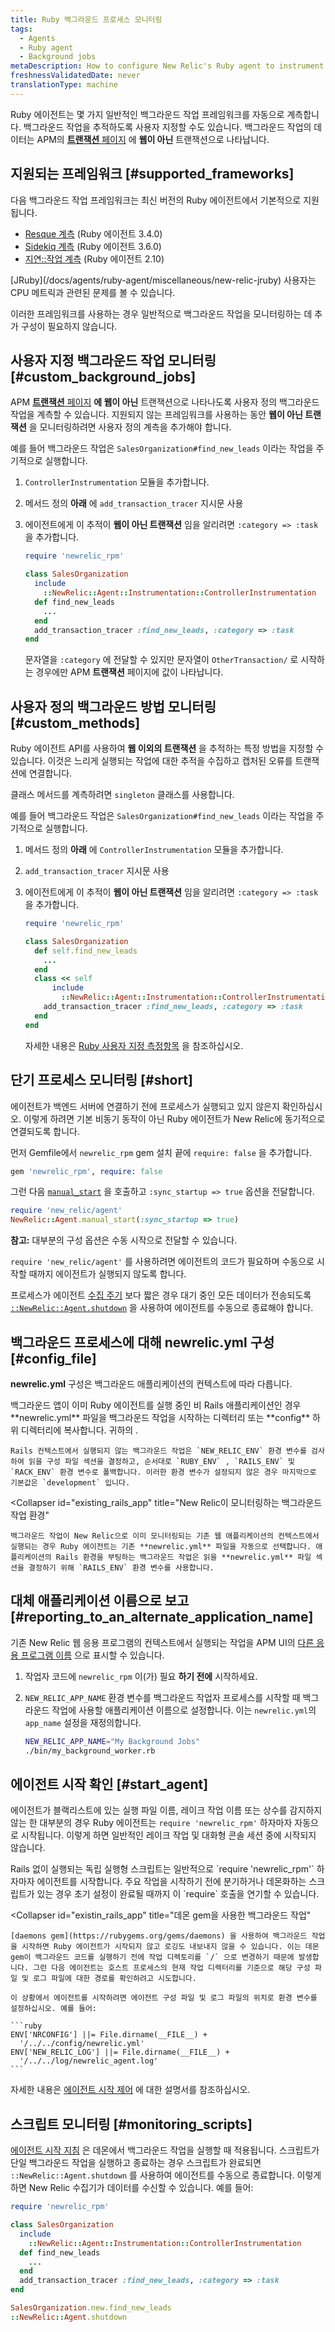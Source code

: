```yaml
---
title: Ruby 백그라운드 프로세스 모니터링
tags:
  - Agents
  - Ruby agent
  - Background jobs
metaDescription: How to configure New Relic's Ruby agent to instrument background jobs.
freshnessValidatedDate: never
translationType: machine
---
```


Ruby 에이전트는 몇 가지 일반적인 백그라운드 작업 프레임워크를 자동으로 계측합니다. 백그라운드 작업을 추적하도록 사용자 지정할 수도 있습니다. 백그라운드 작업의 데이터는 APM의 [**트랜잭션** 페이지](/docs/apm/applications-menu/monitoring/transactions-page) 에 **웹이 아닌** 트랜잭션으로 나타납니다.

## 지원되는 프레임워크 [#supported_frameworks]

다음 백그라운드 작업 프레임워크는 최신 버전의 Ruby 에이전트에서 기본적으로 지원됩니다.

* [Resque 계측](/docs/agents/ruby-agent/background-jobs/resque-instrumentation) (Ruby 에이전트 3.4.0)
* [Sidekiq 계측](/docs/agents/ruby-agent/background-jobs/sidekiq-instrumentation) (Ruby 에이전트 3.6.0)
* [지연::작업 계측](/docs/agents/ruby-agent/background-jobs/delayedjob) (Ruby 에이전트 2.10)

<Callout variant="important">
  [JRuby](/docs/agents/ruby-agent/miscellaneous/new-relic-jruby) 사용자는 CPU 메트릭과 관련된 문제를 볼 수 있습니다.
</Callout>

이러한 프레임워크를 사용하는 경우 일반적으로 백그라운드 작업을 모니터링하는 데 추가 구성이 필요하지 않습니다.

## 사용자 지정 백그라운드 작업 모니터링 [#custom_background_jobs]

APM [**트랜잭션** 페이지](/docs/apm/applications-menu/monitoring/transactions-page) **에 웹이 아닌** 트랜잭션으로 나타나도록 사용자 정의 백그라운드 작업을 계측할 수 있습니다. 지원되지 않는 프레임워크를 사용하는 동안 **웹이 아닌 트랜잭션** 을 모니터링하려면 사용자 정의 계측을 추가해야 합니다.

예를 들어 백그라운드 작업은 `SalesOrganization#find_new_leads` 이라는 작업을 주기적으로 실행합니다.

1. `ControllerInstrumentation` 모듈을 추가합니다.

2. 메서드 정의 **아래** 에 `add_transaction_tracer` 지시문 사용

3. 에이전트에게 이 추적이 **웹이 아닌 트랜잭션** 임을 알리려면 `:category => :task` 을 추가합니다.

   ```ruby
   require 'newrelic_rpm'

   class SalesOrganization
     include
       ::NewRelic::Agent::Instrumentation::ControllerInstrumentation
     def find_new_leads
       ...
     end
     add_transaction_tracer :find_new_leads, :category => :task
   end
   ```

   문자열을 `:category` 에 전달할 수 있지만 문자열이 `OtherTransaction/` 로 시작하는 경우에만 APM **트랜잭션** 페이지에 값이 나타납니다.

## 사용자 정의 백그라운드 방법 모니터링 [#custom_methods]

Ruby 에이전트 API를 사용하여 **웹 이외의 트랜잭션** 을 추적하는 특정 방법을 지정할 수 있습니다. 이것은 느리게 실행되는 작업에 대한 추적을 수집하고 캡처된 오류를 트랜잭션에 연결합니다.

클래스 메서드를 계측하려면 `singleton` 클래스를 사용합니다.

예를 들어 백그라운드 작업은 `SalesOrganization#find_new_leads` 이라는 작업을 주기적으로 실행합니다.

1. 메서드 정의 **아래** 에 `ControllerInstrumentation` 모듈을 추가합니다.

2. `add_transaction_tracer` 지시문 사용

3. 에이전트에게 이 추적이 **웹이 아닌 트랜잭션** 임을 알리려면 `:category => :task` 을 추가합니다.

   ```ruby
   require 'newrelic_rpm'

   class SalesOrganization
     def self.find_new_leads
       ...
     end
     class << self
         include
           ::NewRelic::Agent::Instrumentation::ControllerInstrumentation
       add_transaction_tracer :find_new_leads, :category => :task
     end
   end
   ```

   자세한 내용은 [Ruby 사용자 지정 측정항목](/docs/agents/ruby-agent/features/ruby-custom-metrics) 을 참조하십시오.

## 단기 프로세스 모니터링 [#short]

에이전트가 백엔드 서버에 연결하기 전에 프로세스가 실행되고 있지 않은지 확인하십시오. 이렇게 하려면 기본 비동기 동작이 아닌 Ruby 에이전트가 New Relic에 동기적으로 연결되도록 합니다.

먼저 Gemfile에서 `newrelic_rpm` gem 설치 끝에 `require: false` 을 추가합니다.

```ruby
gem 'newrelic_rpm', require: false
```

그런 다음 [`manual_start`](https://www.rubydoc.info/github/newrelic/newrelic-ruby-agent/NewRelic%2FAgent%3Amanual_start) 을 호출하고 `:sync_startup => true` 옵션을 전달합니다.

```ruby
require 'new_relic/agent'
NewRelic::Agent.manual_start(:sync_startup => true)
```

**참고:** 대부분의 구성 옵션은 수동 시작으로 전달할 수 있습니다.

`require 'new_relic/agent'` 를 사용하려면 에이전트의 코드가 필요하며 수동으로 시작할 때까지 에이전트가 실행되지 않도록 합니다.

프로세스가 에이전트 [수집 주기](/docs/using-new-relic/welcome-new-relic/get-started/glossary#harvest-cycle) 보다 짧은 경우 대기 중인 모든 데이터가 전송되도록 [`::NewRelic::Agent.shutdown`](https://www.rubydoc.info/github/newrelic/newrelic-ruby-agent/NewRelic/Agent:shutdown) 을 사용하여 에이전트를 수동으로 종료해야 합니다.

## 백그라운드 프로세스에 대해 newrelic.yml 구성 [#config_file]

**newrelic.yml** 구성은 백그라운드 애플리케이션의 컨텍스트에 따라 다릅니다.

<CollapserGroup>
  <Collapser
    id="non_rails"
    title="Non-Rails 백그라운드 애플리케이션"
  >
    백그라운드 앱이 이미 Ruby 에이전트를 실행 중인 비 Rails 애플리케이션인 경우 **newrelic.yml** 파일을 백그라운드 작업을 시작하는 디렉터리 또는 **config** 하위 디렉터리에 복사합니다. 귀하의 <InlinePopover type="licenseKey"/>.

    Rails 컨텍스트에서 실행되지 않는 백그라운드 작업은 `NEW_RELIC_ENV` 환경 변수를 검사하여 읽을 구성 파일 섹션을 결정하고, 순서대로 `RUBY_ENV` , `RAILS_ENV` 및 `RACK_ENV` 환경 변수로 폴백합니다. 이러한 환경 변수가 설정되지 않은 경우 마지막으로 기본값은 `development` 입니다.
  </Collapser>

  <Collapser
    id="existing_rails_app"
    title="New Relic이 모니터링하는 백그라운드 작업 환경"
  >
    백그라운드 작업이 New Relic으로 이미 모니터링되는 기존 웹 애플리케이션의 컨텍스트에서 실행되는 경우 Ruby 에이전트는 기존 **newrelic.yml** 파일을 자동으로 선택합니다. 애플리케이션의 Rails 환경을 부팅하는 백그라운드 작업은 읽을 **newrelic.yml** 파일 섹션을 결정하기 위해 `RAILS_ENV` 환경 변수를 사용합니다.
  </Collapser>
</CollapserGroup>

## 대체 애플리케이션 이름으로 보고 [#reporting_to_an_alternate_application_name]

기존 New Relic 웹 응용 프로그램의 컨텍스트에서 실행되는 작업을 APM UI의 [다른 응용 프로그램 이름](/docs/apm/new-relic-apm/installation-configuration/naming-your-application) 으로 표시할 수 있습니다.

1. 작업자 코드에 `newrelic_rpm` 이(가) 필요 **하기 전에** 시작하세요.

2. `NEW_RELIC_APP_NAME` 환경 변수를 백그라운드 작업자 프로세스를 시작할 때 백그라운드 작업에 사용할 애플리케이션 이름으로 설정합니다. 이는 `newrelic.yml`의 `app_name` 설정을 재정의합니다.

   ```bash
   NEW_RELIC_APP_NAME="My Background Jobs"
   ./bin/my_background_worker.rb
   ```

## 에이전트 시작 확인 [#start_agent]

에이전트가 블랙리스트에 있는 실행 파일 이름, 레이크 작업 이름 또는 상수를 감지하지 않는 한 대부분의 경우 Ruby 에이전트는 `require 'newrelic_rpm'` 하자마자 자동으로 시작됩니다. 이렇게 하면 일반적인 레이크 작업 및 대화형 콘솔 세션 중에 시작되지 않습니다.

<CollapserGroup>
  <Collapser
    id="non_rails_standalone"
    title="Non-Rails 독립 실행형 스크립트"
  >
    Rails 없이 실행되는 독립 실행형 스크립트는 일반적으로 `require 'newrelic_rpm'` 하자마자 에이전트를 시작합니다. 주요 작업을 시작하기 전에 분기하거나 데몬화하는 스크립트가 있는 경우 초기 설정이 완료될 때까지 이 `require` 호출을 연기할 수 있습니다.
  </Collapser>

  <Collapser
    id="existin_rails_app"
    title="데몬 gem을 사용한 백그라운드 작업"
  >
    [daemons gem](https://rubygems.org/gems/daemons) 을 사용하여 백그라운드 작업을 시작하면 Ruby 에이전트가 시작되지 않고 로깅도 내보내지 않을 수 있습니다. 이는 데몬 gem이 백그라운드 코드를 실행하기 전에 작업 디렉토리를 `/` 으로 변경하기 때문에 발생합니다. 그런 다음 에이전트는 호스트 프로세스의 현재 작업 디렉터리를 기준으로 해당 구성 파일 및 로그 파일에 대한 경로를 확인하려고 시도합니다.

    이 상황에서 에이전트를 시작하려면 에이전트 구성 파일 및 로그 파일의 위치로 환경 변수를 설정하십시오. 예를 들어:

    ```ruby
    ENV['NRCONFIG'] ||= File.dirname(__FILE__) +
      '/../../config/newrelic.yml'
    ENV['NEW_RELIC_LOG'] ||= File.dirname(__FILE__) +
      '/../../log/newrelic_agent.log'
    ```
  </Collapser>
</CollapserGroup>

자세한 내용은 [에이전트 시작 제어](/docs/agents/ruby-agent/troubleshooting/controlling-when-ruby-agent-starts) 에 대한 설명서를 참조하십시오.

## 스크립트 모니터링 [#monitoring_scripts]

[에이전트 시작 지침](#start_agent) 은 데몬에서 백그라운드 작업을 실행할 때 적용됩니다. 스크립트가 단일 백그라운드 작업을 실행하고 종료하는 경우 스크립트가 완료되면 `::NewRelic::Agent.shutdown` 를 사용하여 에이전트를 수동으로 종료합니다. 이렇게 하면 New Relic 수집기가 데이터를 수신할 수 있습니다. 예를 들어:

```ruby
require 'newrelic_rpm'

class SalesOrganization
  include
    ::NewRelic::Agent::Instrumentation::ControllerInstrumentation
  def find_new_leads
    ...
  end
  add_transaction_tracer :find_new_leads, :category => :task
end

SalesOrganization.new.find_new_leads
::NewRelic::Agent.shutdown
```